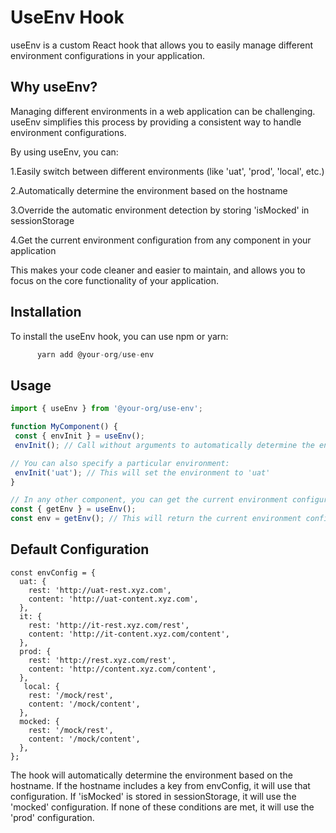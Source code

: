 
<Meta title='Packages/UseEnv Config' />

# UseEnv Hook
useEnv is a custom React hook that allows you to easily manage different environment configurations in your application.

## Why useEnv?
Managing different environments in a web application can be challenging. useEnv simplifies this process by providing a consistent way to handle environment configurations.

By using useEnv, you can:

1.Easily switch between different environments (like 'uat', 'prod', 'local', etc.)

2.Automatically determine the environment based on the hostname

3.Override the automatic environment detection by storing 'isMocked' in sessionStorage

4.Get the current environment configuration from any component in your application

This makes your code cleaner and easier to maintain, and allows you to focus on the core functionality of your application.

## Installation

To install the useEnv hook, you can use npm or yarn:

  ```js
        yarn add @your-org/use-env
  ```
## Usage 

```jsx
import { useEnv } from '@your-org/use-env';

function MyComponent() {
 const { envInit } = useEnv(); 
 envInit(); // Call without arguments to automatically determine the environment

// You can also specify a particular environment:
 envInit('uat'); // This will set the environment to 'uat'
}

// In any other component, you can get the current environment configuration:
const { getEnv } = useEnv();
const env = getEnv(); // This will return the current environment configuration
```



 ## Default Configuration
```Js
const envConfig = {
  uat: {
    rest: 'http://uat-rest.xyz.com',
    content: 'http://uat-content.xyz.com',
  },
  it: {
    rest: 'http://it-rest.xyz.com/rest',
    content: 'http://it-content.xyz.com/content',
  },
  prod: {
    rest: 'http://rest.xyz.com/rest',
    content: 'http://content.xyz.com/content',
  },
   local: {
    rest: '/mock/rest',
    content: '/mock/content',
  },
  mocked: {
    rest: '/mock/rest',
    content: '/mock/content',
  },
};
``````

The hook will automatically determine the environment based on the hostname. If the hostname includes a key from envConfig, it will use that configuration. If 'isMocked' is stored in sessionStorage, it will use the 'mocked' configuration. If none of these conditions are met, it will use the 'prod' configuration.

